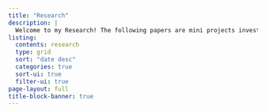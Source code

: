 ```yaml
---
title: "Research"
description: |
  Welcome to my Research! The following papers are mini projects investigating various topics in the field of Financial Analysis as I learn how to code and work with data...
listing:
  contents: research
  type: grid
  sort: "date desc"
  categories: true
  sort-ui: true
  filter-ui: true
page-layout: full
title-block-banner: true
---
```

